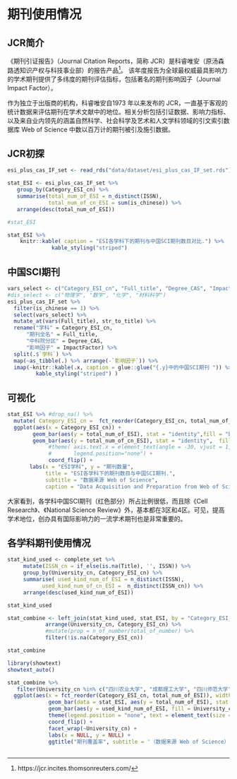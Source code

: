 # 期刊使用情况 {#JCR}


## JCR简介
《期刊引证报告》（Journal Citation Reports，简称 JCR）是科睿唯安（原汤森路透知识产权与科技事业部）的报告产品^[https://jcr.incites.thomsonreuters.com/]。
该年度报告为全球最权威最具影响力的学术期刊提供了多纬度的期刊评估指标，包括著名的期刊影响因子（Journal Impact Factor）。

作为独立于出版商的机构，科睿唯安自1973 年以来发布的 JCR，一直基于客观的统计数据来评估期刊在学术文献中的地位。相关分析包括引证数据、影响力指标、以及来自业内领先的涵盖自然科学、社会科学及艺术和人文学科领域的引文索引数据库 Web of Science 中数以百万计的期刊被引及施引数据。

## JCR初探

```r
esi_plus_cas_IF_set <- read_rds("data/dataset/esi_plus_cas_IF_set.rds")
```


```r
stat_ESI <- esi_plus_cas_IF_set %>%
   group_by(Category_ESI_cn) %>%
   summarise(total_num_of_ESI = n_distinct(ISSN), 
             total_num_of_cn_ESI = sum(is_chinese)) %>% 
   arrange(desc(total_num_of_ESI))

#stat_ESI
```

```r
stat_ESI %>% 
    knitr::kable( caption = "ESI各学科下的期刊与中国SCI期刊数目对比.") %>%
              kable_styling("striped")
```

## 中国SCI期刊

```r
vars_select <- c("Category_ESI_cn", "Full_title", "Degree_CAS", "ImpactFactor")
#dis_select <- c("物理学", "数学", "化学", "材料科学")
esi_plus_cas_IF_set %>%
  filter(is_chinese == 1) %>%
  select(vars_select) %>% 
  mutate_at(vars(Full_title), str_to_title) %>% 
  rename("学科" = Category_ESI_cn, 
      "期刊全名" = Full_title, 
      "中科院分区" = Degree_CAS, 
      "影响因子" = ImpactFactor) %>%
  split(.$`学科`) %>%
  map(~as_tibble(.) %>% arrange(-`影响因子`)) %>% 
  imap(~knitr::kable(.x, caption = glue::glue("{.y}中的中国SCI期刊 ")) %>%    
         kable_styling("striped") )
```



## 可视化
```r
stat_ESI %>% #drop_na() %>% 
  mutate( Category_ESI_cn =  fct_reorder(Category_ESI_cn, total_num_of_ESI)) %>% 
  ggplot(aes(x = Category_ESI_cn)) +
        geom_bar(aes(y = total_num_of_ESI), stat = "identity",fill = "blue") +
        geom_bar(aes(y = total_num_of_cn_ESI), stat = "identity",  fill = "red") +
             #theme( axis.text.x = element_text(angle = -30, vjust = 1, hjust=0),
             #       legend.position="none") +
             coord_flip() +
       labs(x = "ESI学科", y = "期刊数量",
            title = "ESI各学科下的期刊数目与中国SCI期刊.",
            subtitle = "数据来源 Web of Science",
            caption = "Data Acquisition and Preparation from Web of Science")


```


大家看到，各学科中国SCI期刊（红色部分）所占比例很低，而且除《Cell Research》、《National Science Review》外，基本都在3区和4区。可见，提高学术地位，创办具有国际影响力的一流学术期刊也是非常重要的。


## 各学科期刊使用情况

```r
stat_kind_used <- complete_set %>%
     mutate(ISSN_cn = if_else(is.na(Title), '', ISSN)) %>% 
     group_by(University_cn, Category_ESI_cn) %>%
     summarise( used_kind_num_of_ESI = n_distinct(ISSN), 
           used_kind_num_of_cn_ESI =  n_distinct(ISSN_cn)) %>% 
     arrange(desc(used_kind_num_of_ESI))

stat_kind_used
```



```r
stat_combine <- left_join(stat_kind_used, stat_ESI, by = "Category_ESI_cn" ) %>% 
            arrange(University_cn, Category_ESI_cn) %>%
            #mutate(prop = n_of_number/total_of_number) %>%
            filter(!is.na(Category_ESI_cn))

stat_combine
```










```r
library(showtext)
showtext_auto()

stat_combine %>%
   filter(University_cn %in% c("四川农业大学", "成都理工大学", "四川师范大学", "西华大学")) %>% 
  ggplot(aes(x = fct_reorder(Category_ESI_cn, total_num_of_ESI)), width = 0.75) +
             geom_bar(data = stat_ESI, aes(y = total_num_of_ESI), stat = "identity", fill = "gray") +
             geom_bar(aes(y = used_kind_num_of_ESI, fill = University_cn), stat = "identity"  ) +
             theme(legend.position = "none", text = element_text(size = 14)) +
             coord_flip() + 
             facet_wrap(~University_cn) +
             labs(x = NULL, y = NULL) +
             ggtitle("期刊覆盖率", subtitle = '（数据来源 Web of Science）') 
             

```

